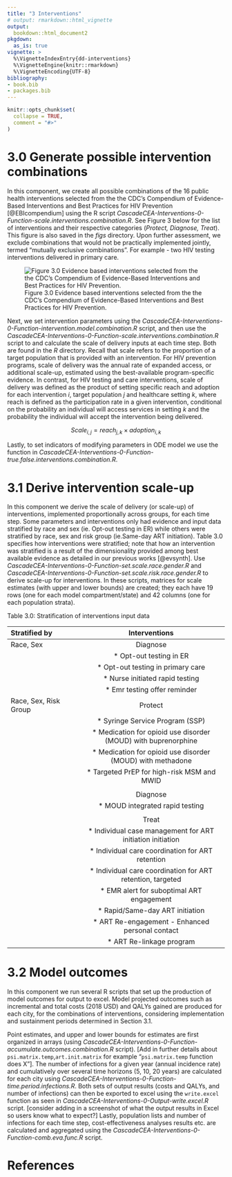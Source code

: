 ```yaml
---
title: "3 Interventions"
# output: rmarkdown::html_vignette
output:
  bookdown::html_document2
pkgdown:
  as_is: true
vignette: >
  %\VignetteIndexEntry{dd-interventions}
  %\VignetteEngine{knitr::rmarkdown}
  %\VignetteEncoding{UTF-8}
bibliography:
- book.bib
- packages.bib  
---
```


```r
knitr::opts_chunk$set(
  collapse = TRUE,
  comment = "#>"
)
```

# 3.0 Generate possible intervention combinations {-}

In this component, we create all possible combinations of the 16 public health interventions selected from the the CDC’s Compendium of Evidence-Based Interventions and Best Practices for HIV Prevention [@EBIcompendium] using the R script *CascadeCEA-Interventions-0-Function-scale.interventions.combination.R*. See Figure 3 below for the list of interventions and their respective categories (*Protect, Diagnose, Treat*). This figure is also saved in the *figs* directory. Upon further assessment, we exclude combinations that would not be practically implemented jointly, termed “mutually exclusive combinations”. For example - two HIV testing interventions delivered in primary care. 

![Figure 3.0 Evidence based interventions selected from the the CDC’s Compendium of Evidence-Based Interventions and Best Practices for HIV Prevention. \label{fig:selected evidence based interventions}](../figs/03_evidence_based_int.png)  

\vspace{12pt}

Next, we set intervention parameters using the *CascadeCEA-Interventions-0-Function-intervention.model.combination.R* script, and then use the *CascadeCEA-Interventions-0-Function-scale.interventions.combination.R* script to and calculate the scale of delivery inputs at each time step. Both are found in the *R* directory. Recall that scale refers to the proportion of a target population that is provided with an intervention. For HIV prevention programs, scale of delivery was the annual rate of expanded access, or additional scale-up, estimated using the best-available program-specific evidence. In contrast, for HIV testing and care interventions, scale of delivery was defined as the product of setting specific reach and adoption for each intervention *i*, target population *j* and healthcare setting *k*, where reach is defined as the participation rate in a given intervention, conditional on the probability an  individual will access services in setting *k* and the probability the individual will accept the intervention being delivered.

$$Scale_{i,j} = reach_{j,k} \times adoption_{i,k}$$

Lastly, to set indicators of modifying parameters in ODE model  we use the function in *CascadeCEA-Interventions-0-Function-true.false.interventions.combination.R*.

# 3.1 Derive intervention scale-up {-}

In this component we derive the scale of delivery (or scale-up) of interventions, implemented proportionally across groups, for each time step. Some parameters and interventions only had evidence and input data stratified by race and sex (ie. Opt-out testing in ER) while others were stratified by race, sex and risk group (ie.Same-day ART initiation). Table 3.0 specifies how interventions were stratified; note that how an intervention was stratified is a result of the dimensionality provided among best available evidence as detailed in our previous works [@evsynth]. Use *CascadeCEA-Interventions-0-Function-set.scale.race.gender.R* and *CascadeCEA-Interventions-0-Function-set.scale.risk.race.gender.R* to derive scale-up for interventions. In these scripts, matrices for scale estimates (with upper and lower bounds) are created; they each have 19 rows (one for each model compartment/state) and 42 columns (one for each population strata).

Table 3.0: Stratification of interventions input data

| **Stratified by**     | **Interventions**                             
|:----------------------|:---------------------------------------------:|
| Race, Sex             | Diagnose             
|                       |   * Opt-out testing in ER               
|                       |   * Opt-out testing in primary care          
|                       |   * Nurse initiated rapid testing            
|                       |   * Emr testing offer reminder              
| Race, Sex, Risk Group | Protect                          
|                       |   * Syringe Service Program (SSP)             
|                       |   * Medication for opioid use disorder (MOUD) with buprenorphine     
|                       |   * Medication for opioid use disorder (MOUD) with methadone           
|                       |   * Targeted PrEP for high-risk MSM and MWID   
|                       |                                             
|                       | Diagnose                    
|                       |   * MOUD integrated rapid testing            
|                       |                                               
|                       | Treat            
|                       |   * Individual case management for ART initiation initiation                               
|                       |   * Individual care coordination for ART retention   
|                       |   * Individual care coordination for ART retention, targeted                       
|                       |   * EMR alert for suboptimal ART engagement  
|                       |   * Rapid/Same-day ART initiation             
|                       |   * ART Re-engagement - Enhanced personal contact
|                       |   * ART Re-linkage program                    


# 3.2 Model outcomes

In this component we run several R scripts that set up the production of model outcomes for output to excel. Model projected outcomes such as incremental and total costs (2018 USD) and QALYs gained are produced for each city, for the combinations of interventions, considering implementation and sustainment periods determined in Section 3.1.

Point estimates, and upper and lower bounds for estimates are first organized in arrays (using *CascadeCEA-Interventions-0-Function-accumulate.outcomes.combination.R* script). [Add in further details about `psi.matrix.temp`,`art.init.matrix` for example "`psi.matrix.temp` function does X"]. The number of infections for a given year (annual incidence rate) and cumulatively over several time horizons (5, 10, 20 years) are calculated for each city using *CascadeCEA-Interventions-0-Function-time.period.infections.R*. Both sets of output results (costs and QALYs, and number of infections) can then be exported to excel using the `write.excel` function as seen in *CascadeCEA-Interventions-0-Output-write.excel.R* script. [consider adding in a screenshot of what the output results in Excel so users know what to expect?] Lastly, population lists and number of infections for each time step, cost-effectiveness analyses results etc. are calculated and aggregated using the *CascadeCEA-Interventions-0-Function-comb.eva.func.R* script. 

# References {-}
